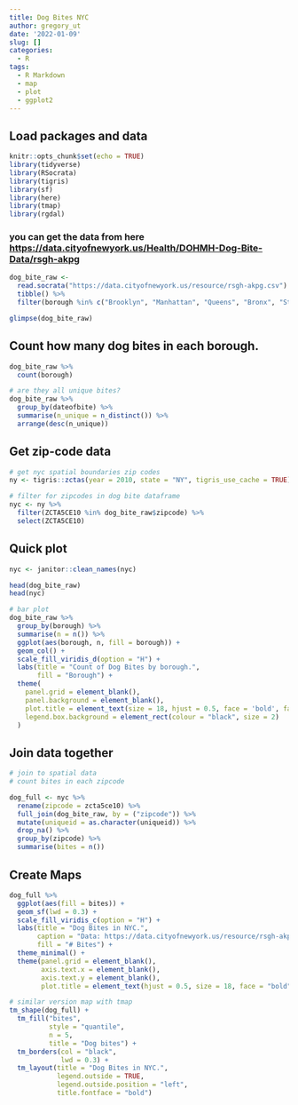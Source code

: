 ```yaml
---
title: Dog Bites NYC
author: gregory_ut
date: '2022-01-09'
slug: []
categories:
  - R
tags:
  - R Markdown
  - map
  - plot
  - ggplot2
---
```



## Load packages and data
```r
knitr::opts_chunk$set(echo = TRUE)
library(tidyverse)
library(RSocrata)
library(tigris)
library(sf)
library(here)
library(tmap)
library(rgdal)
```


### you can get the data from here <https://data.cityofnewyork.us/Health/DOHMH-Dog-Bite-Data/rsgh-akpg>

```r
dog_bite_raw <- 
  read.socrata("https://data.cityofnewyork.us/resource/rsgh-akpg.csv") %>%
  tibble() %>%
  filter(borough %in% c("Brooklyn", "Manhattan", "Queens", "Bronx", "Staten Island"))

glimpse(dog_bite_raw)
```


## Count how many dog bites in each borough.
```r
dog_bite_raw %>%
  count(borough)

# are they all unique bites?
dog_bite_raw %>%
  group_by(dateofbite) %>%
  summarise(n_unique = n_distinct()) %>%
  arrange(desc(n_unique))
```


## Get zip-code data
```r
# get nyc spatial boundaries zip codes
ny <- tigris::zctas(year = 2010, state = "NY", tigris_use_cache = TRUE)

# filter for zipcodes in dog bite dataframe
nyc <- ny %>%
  filter(ZCTA5CE10 %in% dog_bite_raw$zipcode) %>%
  select(ZCTA5CE10)

```

## Quick plot
```r

nyc <- janitor::clean_names(nyc)

head(dog_bite_raw)   
head(nyc)

# bar plot
dog_bite_raw %>%
  group_by(borough) %>%
  summarise(n = n()) %>%
  ggplot(aes(borough, n, fill = borough)) +
  geom_col() +
  scale_fill_viridis_d(option = "H") +
  labs(title = "Count of Dog Bites by borough.",
       fill = "Borough") +
  theme(
    panel.grid = element_blank(),
    panel.background = element_blank(),
    plot.title = element_text(size = 18, hjust = 0.5, face = 'bold', family = 'sans'),
    legend.box.background = element_rect(colour = "black", size = 2)
  )

```


## Join data together
```r
# join to spatial data
# count bites in each zipcode

dog_full <- nyc %>%
  rename(zipcode = zcta5ce10) %>%
  full_join(dog_bite_raw, by = ("zipcode")) %>%
  mutate(uniqueid = as.character(uniqueid)) %>%
  drop_na() %>%
  group_by(zipcode) %>% 
  summarise(bites = n())

```

## Create Maps
```r
dog_full %>%
  ggplot(aes(fill = bites)) +
  geom_sf(lwd = 0.3) +
  scale_fill_viridis_c(option = "H") +
  labs(title = "Dog Bites in NYC.",
       caption = "Data: https://data.cityofnewyork.us/resource/rsgh-akpg.csv",
       fill = "# Bites") +
  theme_minimal() +
  theme(panel.grid = element_blank(),
        axis.text.x = element_blank(),
        axis.text.y = element_blank(),
        plot.title = element_text(hjust = 0.5, size = 18, face = "bold"))

# similar version map with tmap
tm_shape(dog_full) +
  tm_fill("bites",
          style = "quantile",
          n = 5,
          title = "Dog bites") +
  tm_borders(col = "black",
             lwd = 0.3) +
  tm_layout(title = "Dog Bites in NYC.",
            legend.outside = TRUE,
            legend.outside.position = "left",
            title.fontface = "bold")

```